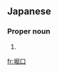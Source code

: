 ==Japanese==
{{ja-kanjitab|ほり|くち|k2=ぐち|yomi=k|r=y}}

===Proper noun===
{{ja-pos|ほりぐち|proper}}

# {{surname|lang=ja|sort=ほりぐち}}

[[fr:堀口]]